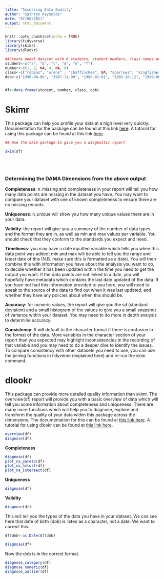 ---
title: "Assessing Data Quality"
author: "Kathryn Reynolds"
date: "07/06/2021"
output: html_document
---

```{r setup, include=FALSE}
knitr::opts_chunk$set(echo = TRUE)
library(tidyverse)
library(skimr)
library(dlookr)
```


```{r Model Dataset - Schools}

##Create model dataset with 6 students, student numbers, class names and date of births.
student<-c("a", "b", "c", "d", "e", "f")
number<-c(1, 2, NA, 4, NA, 6)
class<-c("robins", "wrens" , "chaffinches", NA, "sparrows", "kingfishers")
dob<-c("1998-04-06", "1997-11-09", "1998-01-01", "1992-10-12", "1999-06-06", "1998-05-06")


df<-data.frame(student, number, class, dob)


```

# Skimr  

This package can help you profile your data at a high level very quickly. Documentation for the package can be found at this link [here](https://docs.ropensci.org/skimr/). A tutorial for using this package can be found at this link [here](https://www.youtube.com/watch?app=desktop&v=x23Lrn8smHk).

```{r - Skim data}
## Use the Skim package to give you a diagnostic report

skim(df)

```
<br>
<br>

### Determining the DAMA Dimensions from the above output

__Completeness__: n_missing and completeness in your report will tell you how many data points are missing in the dataset you have. You may want to compare your dataset with one of known completeness to ensure there are no missing records.  

__Uniqueness__: n_unique will show you how many unique values there are in your data. 

__Validity__: the report will give you a summary of the number of data types and the format they are in, as well as min and max values per variable. You should check that they conform to the standards you expect and need.  

__Timeliness__: you may have a date inputted variable which tells you when this data point was added; min and max will be able to tell you the range and latest date of this (N.B. make sure this is formatted as a date). You will then combine this with information you have about the analysis you want to do, to decide whether it has been updated within the time you need to get the output you want.  If the data points are not linked to a date, you will hopefully have metadata which contains the last date updated of the data. If you have not had this information provided to you here, you will need to speak to the source of the data to find out when it was last updated, and whether they have any policies about when this should be.  

__Accuracy__: for numeric values, the report will give you the sd (standard deviation) and a small histogram of the values to give you a small snapshot of variance within your dataset. You may need to do more in depth analysis to determine accuracy.  

__Consistency__: R will default to the character format if there is confusion in the format of the data. More variables in the character section of your report than you expected may highlight inconsistencies in the recording of that variable and you may need to do a deeper dive to identify the issues. To compare consistency with other datasets you need to use, you can use the joining functions in tidyverse (explained here) and re-run the skim command.






# dlookr
This package can provide more detailed quality information than skimr. The overview(df) report will provide you with a basic overview of data which will tell you some information about completeness and uniqueness. There are many more functions which will help you to diagnose, explore and transform the quality of your data within this package across the dimensions. The documentation for this can be found at [this link here](https://choonghyunryu.github.io/dlookr/articles/introduce.html#preface). A tutorial for using dlookr can be found at [this link here](https://www.youtube.com/watch?v=M7eNYbd4n1Y). 

```{r overview report and diagnose}
overview(df)
diagnose(df)

```

__Completeness__

```{r Completeness}


diagnose(df)
plot_na_pareto(df)
plot_na_hclust(df)
plot_na_intersect(df)	

```

__Uniqueness__

```{r Uniqueness}
diagnose(df)

```


__Validity__
```{r Validity}
diagnose(df)
```

This will tell you the types of the data you have in your dataset. We can see here that date of birth (dob) is listed as a character, not a date. We want to correct this.


```{r Correct dob and diagnose}
df$dob<-as.Date(df$dob)

diagnose(df)
```


Now the dob is in the correct format.

```{r valid ranges}
diagnose_category(df)
diagnose_numeric(df)
diagnose_outlier(df)
```



